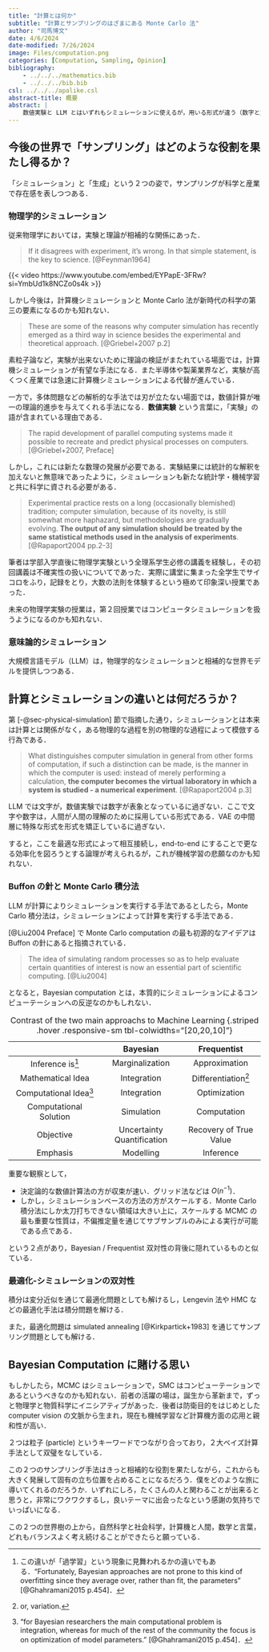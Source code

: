 ```yaml
---
title: "計算とは何か"
subtitle: "計算とサンプリングのはざまにある Monte Carlo 法"
author: "司馬博文"
date: 4/6/2024
date-modified: 7/26/2024
image: Files/computation.png
categories: [Computation, Sampling, Opinion]
bibliography: 
    - ../../../mathematics.bib
    - ../../../bib.bib
csl: ../../../apalike.csl
abstract-title: 概要
abstract: |
    数値実験と LLM とはいずれもシミュレーションに使えるが，用いる形式が違う（数字と文字）．これにより，物理的な用途と社会的な用途とに別れている．この形式の違いを超克するのが機械学習の悲願であるとするならば，計算とはなんだろうか？ Monte Carlo 法とはシミュレーションと計算を架橋する存在であるならば，今後どのような貢献ができるのであろうか？
---
```


## 今後の世界で「サンプリング」はどのような役割を果たし得るか？

「シミュレーション」と「生成」という２つの姿で，サンプリングが科学と産業で存在感を表しつつある．

### 物理学的シミュレーション {#sec-physical-simulation}

従来物理学においては，実験と理論が相補的な関係にあった．

> If it disagrees with experiment, it’s wrong. In that simple statement, is the key to science. [@Feynman1964]

{{< video https://www.youtube.com/embed/EYPapE-3FRw?si=YmbUd1k8NCZo0s4k >}}

しかし今後は，計算機シミュレーションと Monte Carlo 法が新時代の科学の第三の要素になるのかも知れない．

> These are some of the reasons why computer simulation has recently emerged as a third way in science besides the experimental and theoretical approach. [@Griebel+2007 p.2]

素粒子論など，実験が出来ないために理論の検証がまたれている場面では，計算機シミュレーションが有望な手法になる．また半導体や製薬業界など，実験が高くつく産業では急速に計算機シミュレーションによる代替が進んでいる．

一方で，多体問題などの解析的な手法では刃が立たない場面では，数値計算が唯一の理論的進歩を与えてくれる手法になる．**数値実験** という言葉に，「実験」の語が含まれている理由である．

> The rapid development of parallel computing systems made it possible to recreate and predict physical processes on computers. [@Griebel+2007, Preface]

しかし，これには新たな数理の発展が必要である．実験結果には統計的な解釈を加えないと無意味であったように，シミュレーションも新たな統計学・機械学習と共に科学に資される必要がある．

> Experimental practice rests on a long (occasionally blemished) tradition; computer simulation, because of its novelty, is still somewhat more haphazard, but methodologies are gradually evolving. **The output of any simulation should be treated by the same statistical methods used in the analysis of experiments**. [@Rapaport2004 pp.2-3]

筆者は学部入学直後に物理学実験という全理系学生必修の講義を経験し，その初回講義は不確実性の扱いについてであった．実際に講堂に集まった全学生でサイコロをふり，記録をとり，大数の法則を体験するという極めて印象深い授業であった．

未来の物理学実験の授業は，第２回授業ではコンピュータシミュレーションを扱うようになるのかも知れない．

### 意味論的シミュレーション

大規模言語モデル（LLM）は，物理学的なシミュレーションと相補的な世界モデルを提供しつつある．

## 計算とシミュレーションの違いとは何だろうか？

第 [-@sec-physical-simulation] 節で指摘した通り，シミュレーションとは本来は計算とは関係がなく，ある物理的な過程を別の物理的な過程によって模倣する行為である．

> What distinguishes computer simulation in general from other forms of computation, if such a distinction can be made, is the manner in which the computer is used: instead of merely performing a calculation, **the computer becomes the virtual laboratory in which a system is studied - a numerical experiment**. [@Rapaport2004 p.3]

LLM では文字が，数値実験では数字が表象となっているに過ぎない．ここで文字や数字は，人間が人間の理解のために採用している形式である．VAE の中間層に特殊な形式を形式を矯正しているに過ぎない．

すると，ここを最適な形式によって相互接続し，end-to-end にすることで更なる効率化を図ろうとする論理が考えられるが，これが機械学習の悲願なのかも知れない．

### Buffon の針と Monte Carlo 積分法

LLM が計算によりシミュレーションを実行する手法であるとしたら，Monte Carlo 積分法は，シミュレーションによって計算を実行する手法である．

[@Liu2004 Preface] で Monte Carlo computation の最も初源的なアイデアは Buffon の針にあると指摘されている．

> The idea of simulating random processes so as to help evaluate certain quantities of interest is now an essential part of scientific computing. [@Liu2004]

となると，Bayesian computation とは，本質的にシミュレーションによるコンピューテーションへの反逆なのかもしれない．

| | Bayesian | Frequentist |
|:-----:|:----:|:----:|
| Inference is^[この違いが「過学習」という現象に見舞われるかの違いでもある．"Fortunately, Bayesian approaches are not prone to this kind of overfitting since they average over, rather than fit, the parameters" [@Ghahramani2015 p.454]．] | Marginalization | Approximation |
| Mathematical Idea | Integration | Differentiation^[or, variation.] |
| Computational Idea^["for Bayesian researchers the main computational problem is integration, whereas for much of the rest of the community the focus is on optimization of model parameters." [@Ghahramani2015 p.454]．] | Integration | Optimization |
| Computational Solution | Simulation | Computation |
| Objective | Uncertainty Quantification | Recovery of True Value |
| Emphasis | Modelling | Inference |

: Contrast of the two main approachs to Machine Learning {.striped .hover .responsive-sm tbl-colwidths="[20,20,10]"}

重要な観察として，

* 決定論的な数値計算法の方が収束が速い．グリッド法などは $O(n^{-1})$．
* しかし，シミュレーションベースの方法の方がスケールする．Monte Carlo 積分法にしか太刀打ちできない領域は大きい上に，スケールする MCMC の最も重要な性質は，不偏推定量を通じてサブサンプルのみによる実行が可能である点である．

という２点があり，Bayesian / Frequentist 双対性の背後に隠れているものと似ている．

### 最適化-シミュレーションの双対性

積分は変分近似を通じて最適化問題としても解けるし，Lengevin 法や HMC などの最適化手法は積分問題を解ける．

また，最適化問題は simulated annealing [@Kirkpartick+1983] を通じてサンプリング問題としても解ける．

## Bayesian Computation に賭ける思い

もしかしたら，MCMC はシミュレーションで，SMC はコンピューテーションであるというべきなのかも知れない．前者の活躍の場は，誕生から革新まで，ずっと物理学と物質科学にイニシアティブがあった．後者は防衛目的をはじめとした computer vision の文脈から生まれ，現在も機械学習など計算機方面の応用と親和性が高い．

２つは粒子 (particle) というキーワードでつながり合っており，２大ベイズ計算手法として双璧をなしている．

この２つのサンプリング手法はきっと相補的な役割を果たしながら，これからも大きく発展して固有の立ち位置を占めることになるだろう．僕をどのような旅に導いてくれるのだろうか．いずれにしろ，たくさんの人と関わることが出来ると思うと，非常にワクワクするし，良いテーマに出会ったなという感謝の気持ちでいっぱいになる．

この２つの世界樹の上から，自然科学と社会科学，計算機と人間，数学と言葉，どれもバランスよく考え続けることができたらと願っている．